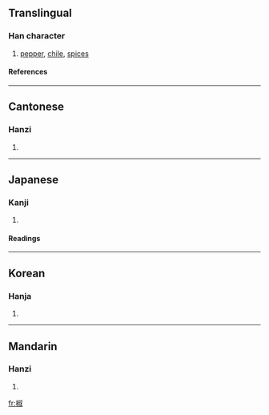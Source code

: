 {{see|茭}}

==Translingual==
===Han character===
{{Han char|rn=75|rad=木|as=08|sn=12|four=4794<sub>0</sub>|canj=木卜火水 (DYFE)}}
# [[pepper]], [[chile]], [[spices]]
====References====
{{Han ref|kx=0536.160|dkj=15029|dj=0924.060|hdz=21230.030|uh=6912|ud=26898|bh=B4D4|bd=46292}}

----
==Cantonese==
===Hanzi===
{{yue-hanzi|jyut=|y=jiu1}}
# {{defn|Cantonese}}

----
==Japanese==
===Kanji===
{{ja-kanji|grade=|rs=木08}}
# {{defn|Japanese}} 
====Readings====
{{ja-readings|on=[[しょう]] (shō)|kun=[[はじかみ]] (hajikami)}}

----
==Korean==
===Hanja===
{{ko-hanja|hangeul=초|eumhun=산초나무 초|rv=cho|mr=ch'o|y=cho}}
# {{defn|Korean}}

----
==Mandarin==
===Hanzi===
{{cmn-hanzi|pin=[[jiāo]] (jiao1), [[zì]] (zi4)|wg=chiao<sup>1</sup>, tzu<sup>4</sup>}}
# {{defn|Mandarin}}

[[fr:椒]]